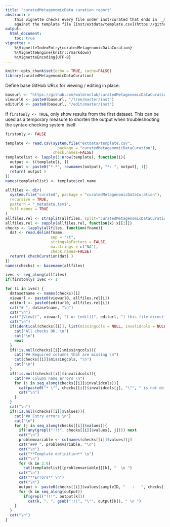 ```yaml
---
title: "curatedMetagenomicData curation report"
abstract: >
    This vignette checks every file under inst/curated that ends in `_metadata.tsv`
    against the template file [inst/extdata/template.csv](https://github.com/waldronlab/curatedMetagenomicDataCuration/blob/master/inst/extdata/template.csv), and shows problems found. Two types of errors can appear: 1) A "column name error" means a column name is not found at all in [template.csv](https://github.com/waldronlab/curatedMetagenomicDataCuration/blob/master/inst/extdata/template.csv). 2) An "entry error" means at least one value in a column does not match the rules defined for that column. This script will list the illegal values next to the row name they were found in. Entries are checked against the following rules: a) *uniqueness* - if "non-unique", then duplicate are allowed in the column, if "unique", then each duplicated value is an error and will be listed. b) *requiredness* - if "optional" then **NA** values are allowed, if "required" then any **NA** value is an error. c) *multiplevalues* - if TRUE, then multiple semicolon-separated are allowed in a single cell, if FALSE, no semicolon is allowed. d) *allowedvalues* is a regular expression definining legal values. These are assumed to be POSIX 1003.2 extended regular expressions (see `?grep`). Finally, the [template file](https://github.com/waldronlab/curatedMetagenomicDataCuration/blob/master/inst/extdata/template.csv) contains a free-form "description" field explaining what that column should contain, sometimes including units of measurement. The source repository for this document is https://github.com/waldronlab/curatedMetagenomicDataCuration.
output: 
  html_document:
    toc: true
vignette: >
    %\VignetteIndexEntry{curatedMetagenomicDataCuration}
    %\VignetteEngine{knitr::rmarkdown}
    %\VignetteEncoding{UTF-8}
---
```


```r
knitr::opts_chunk$set(echo = TRUE, cache=FALSE)
library(curatedMetagenomicDataCuration)
```

Define base GitHub URLs for viewing / editing in place:
```r
baseurl <- "https://github.com/waldronlab/curatedMetagenomicDataCuration"
viewurl0 <- paste0(baseurl, "/tree/master/inst")
editurl0 <- paste0(baseurl, "/edit/master/inst")
```


If `firstonly <- TRUE`, only show results from the first dataset. This can be used as a temporary measure to shorten the output when troubleshooting the syntax-checking system itself. 
```r
firstonly <- FALSE
```

```r
template <- read.csv(system.file("extdata/template.csv",
                       package = "curatedMetagenomicDataCuration"),
                     check.names=FALSE)
templatelist <- lapply(1:nrow(template), function(i){
  output <- t(template[i, ])
  output <- paste0("* *", rownames(output), "*: ", output[, 1])
  return( output )
})
names(templatelist) <- template$col.name
```

```r
allfiles <- dir(
  system.file("curated", package = "curatedMetagenomicDataCuration"),
  recursive = TRUE,
  pattern = "_metadata.tsv$",
  full.names = TRUE
)
allfiles.rel <- strsplit(allfiles, split="curatedMetagenomicDataCuration")
allfiles.rel <- sapply(allfiles.rel, function(x) x[[2]])
checks <- lapply(allfiles, function(fname){
  dat <- read.delim(fname, 
                    sep = "\t", 
                    stringsAsFactors = FALSE, 
                    na.strings = c("NA"),
                    check.names=FALSE)
  return( checkCuration(dat) )
})
names(checks) <- basename(allfiles)
```

```r
ivec <- seq_along(allfiles)
if(firstonly) ivec <- 1

for (i in ivec) {
  datasetname <- names(checks)[i]
  viewurl <- paste0(viewurl0, allfiles.rel[i])
  editurl <- paste0(editurl0, allfiles.rel[i])
  cat("# ", datasetname, "\n")
  cat("\n")
  cat("[View](", viewurl, ") or [edit](", editurl, ") this file directly on github.com. \n")
  cat("\n")
  if(identical(checks[[i]], list(missingcols = NULL, invalidcols = NULL, values = NULL))){
    cat("All checks OK. \n")
    cat("\n")
    next
  }
  if(!is.null(checks[[i]]$missingcols)){
    cat("## Required columns that are missing \n")
    cat(checks[[i]]$missingcols, "\n")
    cat("\n")
  }
  if(!is.null(checks[[i]]$invalidcols)){
    cat("## Column name errors \n")
    for (j in seq_along(checks[[i]]$invalidcols)){
      cat(paste0("* \"", checks[[i]]$invalidcols[j], "\"", " is not defined in the template. \n"))
      cat("\n")
    }
  }
  cat("\n")
  if(!is.null(checks[[i]]$values)){
    cat("## Entry errors \n")
    cat("\n")
    for (j in seq_along(checks[[i]]$values)){
      if(!any(grepl("!!!", checks[[i]]$values[, j]))) next
      cat("\n")
      problemvariable <- colnames(checks[[i]]$values)[j]
      cat("### ", problemvariable, "\n")
      cat("\n")
      cat("**Template definition** \n")
      cat("\n")
      for (k in 2:6)
        cat(templatelist[[problemvariable]][k], "  \n ")
      cat("\n")
      cat("**Errors** \n")
      cat("\n")
      output <- paste0(checks[[i]]$values$sampleID, "   :   ", checks[[i]]$values[, j])
      for (k in seq_along(output))
        if(grepl("!!!", output[k]))
          cat(k, ". ", gsub("!!!", "\"", output[k]), " \n ")
    }
  }
  cat("\n")
}
```
